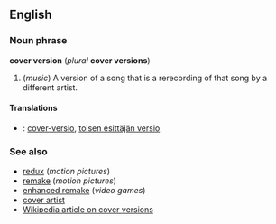 ==English==
===Noun phrase===
'''cover version''' (''plural'' '''cover versions''')
#(''music'') A version of a song that is a rerecording of that song by a different artist.

====Translations====
*{{msg:fi}}: [[cover-versio]], [[toisen esittäjän versio]]

===See also===
*[[redux]] (''motion pictures'')
*[[remake]] (''motion pictures'')
*[[enhanced remake]] (''video games'')
*[[cover artist]]
*[[w:cover_version|Wikipedia article on cover versions]]